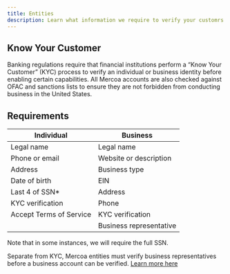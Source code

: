 ```yaml
---
title: Entities
description: Learn what information we require to verify your customrs to use Mercoa
---
```


## Know Your Customer
Banking regulations require that financial institutions perform a “Know Your Customer” (KYC) process to verify an individual or business identity before enabling certain capabilities. 
All Mercoa accounts are also checked against OFAC and sanctions lists to ensure they are not forbidden from conducting business in the United States.


## Requirements
| Individual              | Business                |
|-------------------------|-------------------------|
| Legal name              | Legal name              |
| Phone or email          | Website or description  |
| Address                 | Business type           |
| Date of birth           | EIN                     |
| Last 4 of SSN*          | Address                 |
| KYC verification        | Phone                   |
| Accept Terms of Service | KYC verification        |
|                         | Business representative |

<Note> Note that in some instances, we will require the full SSN.</Note>

Separate from KYC, Mercoa entities must verify business representatives before a business account can be verified. [Learn more here](/business-representatives)